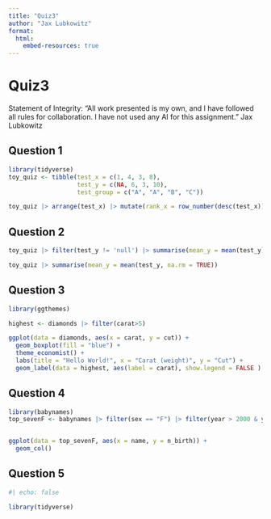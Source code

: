```yaml
---
title: "Quiz3"
author: "Jax Lubkowitz"
format: 
  html:
    embed-resources: true
---
```


# Quiz3

Statement of Integrity: “All work presented is my own, and I have followed all rules for collaboration. I have not used any AI for this assignment.”
Jax Lubkowitz

## Question 1
```r
library(tidyverse)
toy_quiz <- tibble(test_x = c(1, 4, 3, 8),
                   test_y = c(NA, 6, 3, 10),
                   test_group = c("A", "A", "B", "C"))

toy_quiz |> arrange(test_x) |> mutate(rank_x = row_number(desc(test_x)))

```

## Question 2
```r
toy_quiz |> filter(test_y != 'null') |> summarise(mean_y = mean(test_y))

toy_quiz |> summarise(mean_y = mean(test_y, na.rm = TRUE))
```


## Question 3
```r
library(ggthemes)

highest <- diamonds |> filter(carat>5)

ggplot(data = diamonds, aes(x = carat, y = cut)) +
  geom_boxplot(fill = "blue") + 
  theme_economist() +
  labs(title = "Hello World!", x = "Carat (weight)", y = "Cut") +
  geom_label(data = highest, aes(label = carat), show.legend = FALSE )

```

## Question 4
```r
library(babynames)
top_sevenF <- babynames |> filter(sex == "F") |> filter(year > 2000 & year < 2017) |> group_by(name) |> summarise(n_birth = sum(n)) |> arrange(desc(n_birth)) |> slice(1,2,3,4,5,6,7)


ggplot(data = top_sevenF, aes(x = name, y = n_birth)) +
  geom_col()
```

## Question 5

```r
#| echo: false

library(tidyverse)
```


